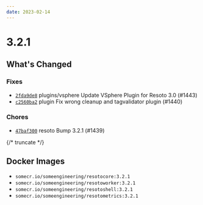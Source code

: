 ```yaml
---
date: 2023-02-14
---
```


# 3.2.1

## What's Changed

### Fixes

- [`2fda9de8`](https://github.com/someengineering/resoto/commit/2fda9de8) <span class="badge badge--secondary">plugins/vsphere</span> Update VSphere Plugin for Resoto 3.0 (#1443)
- [`c2560ba2`](https://github.com/someengineering/resoto/commit/c2560ba2) <span class="badge badge--secondary">plugin</span> Fix wrong cleanup and tagvalidator plugin (#1440)

### Chores

- [`47baf300`](https://github.com/someengineering/resoto/commit/47baf300) <span class="badge badge--secondary">resoto</span> Bump 3.2.1 (#1439)

{/* truncate */}

## Docker Images

- `somecr.io/someengineering/resotocore:3.2.1`
- `somecr.io/someengineering/resotoworker:3.2.1`
- `somecr.io/someengineering/resotoshell:3.2.1`
- `somecr.io/someengineering/resotometrics:3.2.1`
